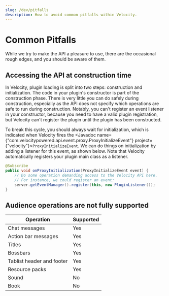 ```yaml
---
slug: /dev/pitfalls
description: How to avoid common pitfalls within Velocity.
---
```


# Common Pitfalls

While we try to make the API a pleasure to use, there are the occasional rough edges, and you should
be aware of them.

## Accessing the API at construction time

In Velocity, plugin loading is split into two steps: construction and initialization. The code in
your plugin's constructor is part of the construction phase. There is very little you can do safely
during construction, especially as the API does not specify which operations are safe to run during
construction. Notably, you can't register an event listener in your constructor, because you need to
have a valid plugin registration, but Velocity can't register the plugin until the plugin has been
constructed.

To break this cycle, you should always wait for initialization, which is indicated when Velocity
fires the <Javadoc name={"com.velocitypowered.api.event.proxy.ProxyInitializeEvent"} project={"velocity"}>`ProxyInitializeEvent`</Javadoc>.
We can do things on initialization by adding a listener for this event, as shown below.
Note that Velocity automatically registers your plugin main class as a listener.

```java
@Subscribe
public void onProxyInitialization(ProxyInitializeEvent event) {
    // Do some operation demanding access to the Velocity API here.
    // For instance, we could register an event:
    server.getEventManager().register(this, new PluginListener());
}
```

## Audience operations are not fully supported

| Operation                  | Supported |
| -------------------------- | ----------|
| Chat messages              | Yes       |
| Action bar messages        | Yes       |
| Titles                     | Yes       |
| Bossbars                   | Yes       |
| Tablist header and footer  | Yes       |
| Resource packs             | Yes       |
| Sound                      | No        |
| Book                       | No        |
